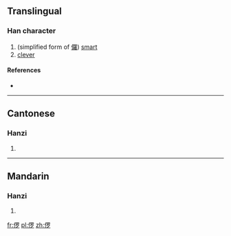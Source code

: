 ==Translingual==

===Han character===
{{Han char|rn=9|rad=人|as=08|sn=10|four=|canj=人田中弓 (OWLN)|ids=⿰[[亻]][[罗]]}}

# (simplified form of [[儸]]) [[smart]]
# [[clever]]

====References====
* {{Han ref|kx=0109.171|uh=3469|ud=13417}}

----

==Cantonese==

===Hanzi===
{{yue-hanzi|jyut=[[lo4]]|y=lo4}}

# {{defn|lang=yue|sort=人08}}

----

==Mandarin==

===Hanzi===
{{cmn-hanzi|pin=[[luó]] ([[luo2]])|wg=lo<sup>2</sup>}}

# {{defn|lang=cmn|sort=人08}}

[[fr:㑩]]
[[pl:㑩]]
[[zh:㑩]]